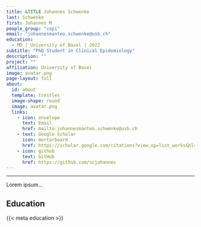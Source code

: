 ```yaml
---
title: &TITLE Johannes Schwenke
last: Schwenke
first: Johannes M
people_group: "copi"
email: "johannesmanteo.schwenke@usb.ch"
education:
  - MD | University of Basel | 2022
subtitle: "PhD Student in Clinical Epidemiology"
description: ""
project: ""
affiliation: University of Basel
image: avatar.png
page-layout: full
about: 
  id: about
  template: trestles
  image-shape: round
  image: avatar.png
  links:
    - icon: envelope
      text: Email
      href: mailto:johannesmanteo.schwenke@usb.ch 
    - text: Google Scholar
      icon: mortarboard 
      href: https://scholar.google.com/citations?view_op=list_works&hl=en&user=42OQe1kAAAAJ
    - icon: github
      text: GitHub 
      href: https://github.com/scjohannes
---
```

<hr>
::: {#about}



Lorem ipsum...

## Education

{{< meta education >}}

:::
